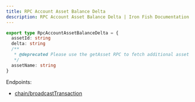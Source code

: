 ```yaml
---
title: RPC Account Asset Balance Delta
description: RPC Account Asset Balance Delta | Iron Fish Documentation
---
```

```typescript
export type RpcAccountAssetBalanceDelta = {
  assetId: string
  delta: string
  /**
   * @deprecated Please use the getAsset RPC to fetch additional asset details
   */
  assetName: string
}
```

Endpoints: 
- [chain/broadcastTransaction](/developers/documentation/rpc/chain/broadcast_transaction)